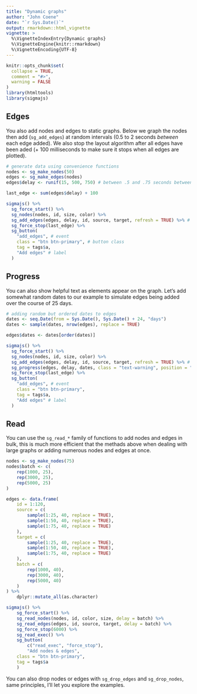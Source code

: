 ```yaml
---
title: "Dynamic graphs"
author: "John Coene"
date: "`r Sys.Date()`"
output: rmarkdown::html_vignette
vignette: >
  %\VignetteIndexEntry{Dynamic graphs}
  %\VignetteEngine{knitr::rmarkdown}
  %\VignetteEncoding{UTF-8}
---
```


```r
knitr::opts_chunk$set(
  collapse = TRUE,
  comment = "#>",
  warning = FALSE
)
library(htmltools)
library(sigmajs)
```

## Edges

You also add nodes and edges to static graphs. Below we graph the nodes then add (`sg_add_edges`) at random intervals (0.5 to 2 seconds *between* each edge added). We also stop the layout algorithm after all edges have been aded (+ 100 milliseconds to make sure it stops when all edges are plotted).

```r
# generate data using convenience functions
nodes <- sg_make_nodes(50)
edges <- sg_make_edges(nodes)
edges$delay <- runif(15, 500, 750) # between .5 and .75 seconds between each edge

last_edge <- sum(edges$delay) + 100

sigmajs() %>%
  sg_force_start() %>%
  sg_nodes(nodes, id, size, color) %>%
  sg_add_edges(edges, delay, id, source, target, refresh = TRUE) %>% # read delay documentation
  sg_force_stop(last_edge) %>% 
  sg_button(
    "add_edges", # event
    class = "btn btn-primary", # button class
    tag = tags$a,
    "Add edges" # label
  )
```

## Progress

You can also show helpful text as elements appear on the graph. Let's add somewhat random dates to our example to simulate edges being added over the course of 25 days.

```r
# adding random but ordered dates to edges
dates <- seq.Date(from = Sys.Date(), Sys.Date() + 24, "days")
dates <- sample(dates, nrow(edges), replace = TRUE)

edges$dates <- dates[order(dates)]

sigmajs() %>%
  sg_force_start() %>%
  sg_nodes(nodes, id, size, color) %>%
  sg_add_edges(edges, delay, id, source, target, refresh = TRUE) %>% # read delay documentation
  sg_progress(edges, delay, dates, class = "text-warning", position = "bottom") %>% # add progress text
  sg_force_stop(last_edge) %>% 
  sg_button(
    "add_edges", # event
    class = "btn btn-primary",
    tag = tags$a,
    "Add edges" # label
  )
```

## Read

You can use the `sg_read_*` family of functions to add nodes and edges in bulk, this is much more efficient that the methads above when dealing with large graphs or adding numerous nodes and edges at once.

```r
nodes <- sg_make_nodes(75)
nodes$batch <- c(
	rep(1000, 25),
	rep(3000, 25),
	rep(5000, 25)
)

edges <- data.frame(
	id = 1:120,
	source = c(
		sample(1:25, 40, replace = TRUE),
		sample(1:50, 40, replace = TRUE),
		sample(1:75, 40, replace = TRUE)
	),
	target = c(
		sample(1:25, 40, replace = TRUE),
		sample(1:50, 40, replace = TRUE),
		sample(1:75, 40, replace = TRUE)
	),
	batch = c(
		rep(1000, 40),
		rep(3000, 40),
		rep(5000, 40)
	)
) %>% 
	dplyr::mutate_all(as.character)

sigmajs() %>% 
	sg_force_start() %>% 
	sg_read_nodes(nodes, id, color, size, delay = batch) %>% 
	sg_read_edges(edges, id, source, target, delay = batch) %>% 
	sg_force_stop(6000) %>% 
	sg_read_exec() %>% 
	sg_button(
		c("read_exec", "force_stop"), 
		"Add nodes & edges",
    class = "btn btn-primary",
    tag = tags$a
	)
```

You can also drop nodes or edges with `sg_drop_edges` and `sg_drop_nodes`, same principles, I'll let you explore the examples.
